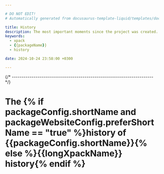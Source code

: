 ```yaml
---

# DO NOT EDIT!
# Automatically generated from docusaurus-template-liquid/templates/docusaurus.

title: History
description: The most important moments since the project was created.
keywords:
  - xpack
  - {{packageName}}
  - history

date: 2024-10-24 23:58:00 +0300

---
```



{/* ------------------------------------------------------------------------ */}

# The {% if packageConfig.shortName and packageWebsiteConfig.preferShortName == "true" %}history of {{packageConfig.shortName}}{% else %}{{longXpackName}} history{% endif %}

<ProjectContent />
